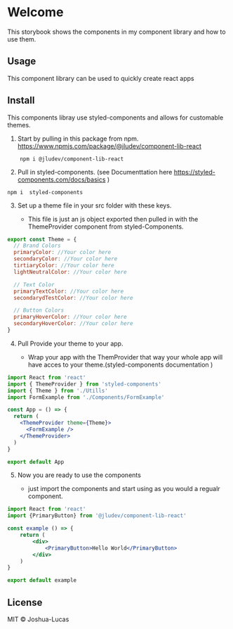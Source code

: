 
<Meta title='component-lib-react| Welcome' />

# Welcome

This storybook shows the components in my component library and how to use them.

## Usage

This component library can be used to quickly create react apps

## Install

This components libray use styled-components and allows for customable themes.

1. Start by pulling in this package from npm.
   https://www.npmjs.com/package/@jludev/component-lib-react

```
    npm i @jludev/component-lib-react
```

2. Pull in styled-components.
   (see Documenttation here https://styled-components.com/docs/basics )

```
npm i  styled-components
```

3.  Set up a theme file in your src folder with these keys.

    - This file is just an js object exported then pulled in with the ThemeProvider component from styled-Components.

```jsx
export const Theme = {
  // Brand Colors
  primaryColor: //Your color here
  secondaryColor: //Your color here
  tirtiaryColor: //Your color here
  lightNeutralColor: //Your color here

  // Text Color
  primaryTextColor: //Your color here
  secondarydTestColor: //Your color here

  // Button Colors
  primaryHoverColor: //Your color here
  secondaryHoverColor: //Your color here
}
```

4. Pull Provide your theme to your app.

   - Wrap your app with the ThemProvider that way your whole app will have acces to your theme.(styled-components documentation )

```jsx
import React from 'react'
import { ThemeProvider } from 'styled-components'
import { Theme } from './Utills'
import FormExample from './Components/FormExample'

const App = () => {
  return (
    <ThemeProvider theme={Theme}>
      <FormExample />
    </ThemeProvider>
  )
}

export default App
```

5. Now you are ready to use the components

   - just import the components and start using as you would a regualr component.

```jsx
import React from 'react'
import {PrimaryButton} from '@jludev/component-lib-react'

const example () => {
    return (
        <div>
            <PrimaryButton>Hello World</PrimaryButton>
        </div>
    )
}

export default example

```

## License

MIT © Joshua-Lucas

